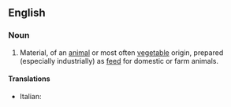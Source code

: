 ==English==

===Noun===
{{en-noun|head=[[animal]] [[feed]]}}

# Material, of an [[animal]] or most often [[vegetable]] origin, prepared (especially industrially) as [[feed]] for domestic or farm animals.

====Translations====
{{trans-top|material}}
* Italian: {{t-|it|mangime}}
{{trans-mid}}
{{trans-bottom}}